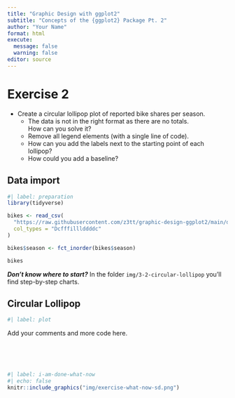 ---
title: "Graphic Design with ggplot2"
subtitle: "Concepts of the {ggplot2} Package Pt. 2"
author: "Your Name"
format: html
execute:
  message: false
  warning: false
editor: source
---

# Exercise 2

-   Create a circular lollipop plot of reported bike shares per season.
    -   The data is not in the right format as there are no totals.<br>How can you solve it?
    -   Remove all legend elements (with a single line of code).
    -   How can you add the labels next to the starting point of each lollipop?
    -   How could you add a baseline?

## Data import

```{r}
#| label: preparation
library(tidyverse)

bikes <- read_csv(
  "https://raw.githubusercontent.com/z3tt/graphic-design-ggplot2/main/data/london-bikes-custom.csv", 
  col_types = "Dcfffilllddddc"
)

bikes$season <- fct_inorder(bikes$season)

bikes
```

***Don't know where to start?*** In the folder `img/3-2-circular-lollipop` you'll find step-by-step charts.

## Circular Lollipop

```{r}
#| label: plot

```

Add your comments and more code here.


<br><br><br>

```{r}
#| label: i-am-done-what-now
#| echo: false
knitr::include_graphics("img/exercise-what-now-sd.png")
```
